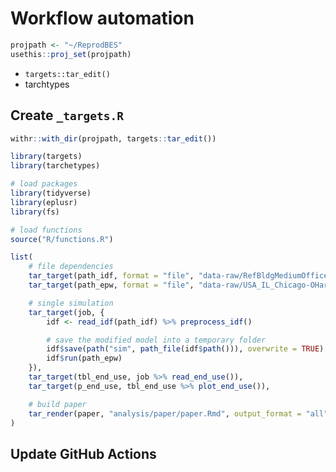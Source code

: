 # Workflow automation {#targets}

```r
projpath <- "~/ReprodBES"
usethis::proj_set(projpath)
```

- `targets::tar_edit()`
- tarchtypes

## Create `_targets.R`

```r
withr::with_dir(projpath, targets::tar_edit())
```

```r
library(targets)
library(tarchetypes)

# load packages
library(tidyverse)
library(eplusr)
library(fs)

# load functions
source("R/functions.R")

list(
    # file dependencies
    tar_target(path_idf, format = "file", "data-raw/RefBldgMediumOfficeNew2004_Chicago.idf"),
    tar_target(path_epw, format = "file", "data-raw/USA_IL_Chicago-OHare.Intl.AP.725300_TMY3.epw"),

    # single simulation
    tar_target(job, {
        idf <- read_idf(path_idf) %>% preprocess_idf()

        # save the modified model into a temporary folder
        idf$save(path("sim", path_file(idf$path())), overwrite = TRUE)
        idf$run(path_epw)
    }),
    tar_target(tbl_end_use, job %>% read_end_use()),
    tar_target(p_end_use, tbl_end_use %>% plot_end_use()),

    # build paper
    tar_render(paper, "analysis/paper/paper.Rmd", output_format = "all")
)
```

## Update GitHub Actions

